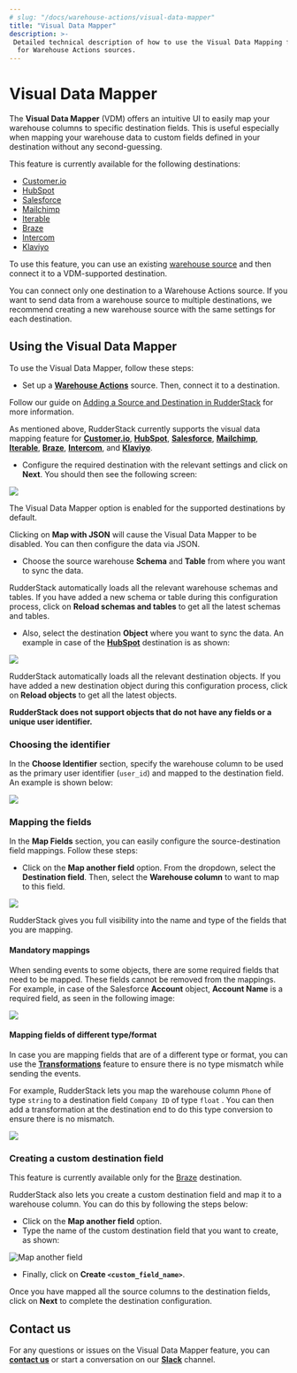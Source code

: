```yaml
---
# slug: "/docs/warehouse-actions/visual-data-mapper"
title: "Visual Data Mapper"
description: >-
 Detailed technical description of how to use the Visual Data Mapping feature
  for Warehouse Actions sources.
---
```


# Visual Data Mapper

The **Visual Data Mapper** \(VDM\) offers an intuitive UI to easily map your warehouse columns to specific destination fields. This is useful especially when mapping your warehouse data to custom fields defined in your destination without any second-guessing.

<div class="infoBlock">

  This feature is currently available for the following destinations:
 <ul>
  <li><a href="https://rudderstack.com/docs/destinations/marketing/customer.io/">Customer.io</a></li>
  <li><a href="https://rudderstack.com/docs/destinations/crm/hubspot/">HubSpot</a></li>
  <li><a href="https://rudderstack.com/docs/destinations/crm/salesforce/">Salesforce</a></li>
  <li><a href="https://rudderstack.com/docs/destinations/marketing/mailchimp/">Mailchimp</a></li>
  <li><a href="https://rudderstack.com/docs/destinations/marketing/iterable/">Iterable</a></li>
  <li><a href="https://rudderstack.com/docs/destinations/marketing/braze/">Braze</a></li>
  <li><a href="https://rudderstack.com/docs/destinations/business-messaging/intercom/">Intercom</a></li>
  <li><a href="https://rudderstack.com/docs/destinations/marketing/klaviyo/">Klaviyo</a></li>
 </ul>
</div>

<div class="successBlock">

To use this feature, you can use an existing <a href="https://rudderstack.com/docs/warehouse-actions/">warehouse source</a> and then connect it to a VDM-supported destination.
</div>

<div class="infoBlock">

You can connect only one destination to a Warehouse Actions source. If you want to send data from a warehouse source to multiple destinations, we recommend creating a new warehouse source with the same settings for each destination.
</div>

## Using the Visual Data Mapper

To use the Visual Data Mapper, follow these steps:

- Set up a [**Warehouse Actions**](https://rudderstack.com/docs/warehouse-actions/) source. Then, connect it to a destination.

<div class="infoBlock">

Follow our guide on <a href="https://rudderstack.com/docs/connections/adding-source-and-destination-rudderstack/">Adding a Source and Destination in RudderStack</a> for more information.
</div>

As mentioned above, RudderStack currently supports the visual data mapping feature for [**Customer.io**](https://rudderstack.com/docs/destinations/marketing/customer.io/), [**HubSpot**](https://rudderstack.com/docs/destinations/crm/hubspot/), [**Salesforce**](https://rudderstack.com/docs/destinations/crm/salesforce/), [**Mailchimp**](https://rudderstack.com/docs/destinations/marketing/mailchimp/), [**Iterable**](https://rudderstack.com/docs/destinations/marketing/iterable/), [**Braze**](https://rudderstack.com/docs/destinations/marketing/braze/), [**Intercom**](https://rudderstack.com/docs/destinations/business-messaging/intercom/), and [**Klaviyo**](https://rudderstack.com/docs/destinations/marketing/klaviyo/). 

- Configure the required destination with the relevant settings and click on **Next**. You should then see the following screen:
  
<img src="../assets/vdm-1.png" />

<div class="successBlock">

The Visual Data Mapper option is enabled for the supported destinations by default. 
</div>

<div class="warningBlock">

Clicking on **Map with JSON** will cause the Visual Data Mapper to be disabled. You can then configure the data via JSON.
</div>

* Choose the source warehouse **Schema** and **Table** from where you want to sync the data.

<div class="successBlock">

RudderStack automatically loads all the relevant warehouse schemas and tables. If you have added a new schema or table during this configuration process, click on <strong>Reload schemas and tables</strong> to get all the latest schemas and tables.
</div>

* Also, select the destination **Object** where you want to sync the data. An example in case of the [**HubSpot**](https://rudderstack.com/docs/destinations/crm/hubspot/) destination is as shown:

<img src="../assets/vdm-2.png" />

<div class="successBlock">

RudderStack automatically loads all the relevant destination objects. If you have added a new destination object during this configuration process, click on <strong>Reload objects</strong> to get all the latest objects.
</div>

<div class="warningBlock">

<strong>RudderStack does not support objects that do not have any fields or a unique user identifier.</strong>
</div>

### Choosing the identifier

In the **Choose Identifier** section, specify the warehouse column to be used as the primary user identifier \(`user_id`\) and mapped to the destination field. An example is shown below:

<img src="../assets/vdm-3.png" />

### Mapping the fields

In the **Map Fields** section, you can easily configure the source-destination field mappings. Follow these steps:

* Click on the **Map another field** option. From the dropdown, select the **Destination field**. Then, select the **Warehouse column** to want to map to this field.

<img src="../assets/vdm-4.png" />

<div class="successBlock">

RudderStack gives you full visibility into the name and type of the fields that you are mapping. 
</div>

#### Mandatory mappings

When sending events to some objects, there are some required fields that need to be mapped. These fields cannot be removed from the mappings. For example, in case of the Salesforce **Account** object, **Account Name** is a required field, as seen in the following image:

<img src="../assets/vdm-5.png" />

#### Mapping fields of different type/format

In case you are mapping fields that are of a different type or format, you can use the [**Transformations**](https://rudderstack.com/docs/transformations/) feature to ensure there is no type mismatch while sending the events. 

For example, RudderStack lets you map the warehouse column `Phone` of type `string` to a destination field `Company ID` of type `float` . You can then add a transformation at the destination end to do this type conversion to ensure there is no mismatch.

<img src="../assets/vdm-6.png" />

### Creating a custom destination field

<div class="warningBlock">

 This feature is currently available only for the <a href="https://rudderstack.com/docs/destinations/marketing/braze/">Braze</a> destination.
</div>

RudderStack also lets you create a custom destination field and map it to a warehouse column. You can do this by following the steps below:

* Click on the **Map another field** option. 
* Type the name of the custom destination field that you want to create, as shown:

<img src="../assets/vdm-7.png" alt="Map another field" />

* Finally, click on **Create `<custom_field_name>`**.

Once you have mapped all the source columns to the destination fields, click on **Next** to complete the destination configuration.

## Contact us

For any questions or issues on the Visual Data Mapper feature, you can [**contact us**](mailto:%20docs@rudderstack.com) or start a conversation on our [**Slack**](https://rudderstack.com/join-rudderstack-slack-community) channel.
